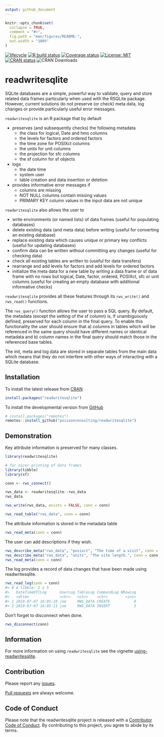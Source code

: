 ```yaml
---
output: github_document
---
```


<!-- README.md is generated from README.Rmd. Please edit that file -->

```r
knitr::opts_chunk$set(
  collapse = TRUE,
  comment = "#>",
  fig.path = "man/figures/README-",
  out.width = "100%"
)
```
<!-- badges: start -->
[![lifecycle](https://img.shields.io/badge/lifecycle-maturing-blue.svg)](https://www.tidyverse.org/lifecycle/#maturing)
[![R build status](https://github.com/poissonconsulting/readwritesqlite/workflows/R-CMD-check/badge.svg)](https://github.com/poissonconsulting/readwritesqlite/actions)
[![Coverage status](https://codecov.io/gh/poissonconsulting/readwritesqlite/branch/master/graph/badge.svg)](https://codecov.io/github/poissonconsulting/readwritesqlite?branch=master)
[![License: MIT](https://img.shields.io/badge/License-MIT-green.svg)](https://opensource.org/licenses/MIT)
[![CRAN status](https://www.r-pkg.org/badges/version/readwritesqlite)](https://cran.r-project.org/package=readwritesqlite)
![CRAN Downloads](http://cranlogs.r-pkg.org/badges/readwritesqlite)
<!-- badges: end -->

# readwritesqlite

SQLite databases are a simple, powerful way to validate, query and store related data frames particularly when used with the RSQLite package.
However, current solutions do not preserve (or check) meta data, log changes or provide particularly useful error messages.

`readwritesqlite` is an R package that by default

- preserves (and subsequently checks) the following metadata
  - the class for logical, Date and hms columns
  - the levels for factors and ordered factors
  - the time zone for POSIXct columns
  - the units for unit columns
  - the projection for sfc columns
  - the sf column for sf objects
- logs 
    - the date time
    - system user
    - table creation and data insertion or deletion
- provides informative error messages if
    - columns are missing
    - NOT NULL columns contain missing values
    - PRIMARY KEY column values in the input data are not unique
    
`readwritesqlite` also allows the user to 

- write environments (or named lists) of data frames (useful for populating databases)
- delete existing data (and meta data) before writing (useful for converting an existing database)
- replace existing data which causes unique or primary key conflicts (useful for updating databases)
- confirm data can be written without committing any changes (useful for checking data)
- check all existing tables are written to (useful for data transfers)
- rearrange and add levels for factors and add levels for ordered factors
- initialize the meta data for a new table by writing a data frame or sf data frame with no rows but logical, Date, factor, ordered, POSIXct, sfc or unit columns (useful for creating an empty database with additional informative checks)

`readwritesqlite` provides all these features through its `rws_write()` and `rws_read()` functions.

The `rws_query()` function allows the user to pass a SQL query.
By default, the metadata (except the setting of the sf column) is, if unambiguously defined, preserved for each column in the final query.
To enable this functionality the user should ensure that a) columns in tables which will be referenced in the same query should have different names or identical metadata and b) column names in the final query should match those in the referenced base tables.

The init, meta and log data are stored in separate tables from the main data which means that they do not interfere with other ways of interacting with a SQLite database.

## Installation

To install the latest release from [CRAN](https://cran.r-project.org)
```r
install.packages("readwritesqlite")
```

To install the developmental version from [GitHub](https://github.com/poissonconsulting/readwritesqlite)
```r
# install.packages("remotes")
remotes::install_github("poissonconsulting/readwritesqlite")
```


## Demonstration

Key attribute information is preserved for many classes.
```r
library(readwritesqlite)

# for nicer printing of data frames
library(tibble)
library(sf)

conn <- rws_connect()

rws_data <- readwritesqlite::rws_data
rws_data

rws_write(rws_data, exists = FALSE, conn = conn)

rws_read_table("rws_data", conn = conn)
```

The attribute information is stored in the metadata table
```r
rws_read_meta(conn = conn)
```

The user can add descriptions if they wish.
```r
rws_describe_meta("rws_data", "posixct", "The time of a visit", conn = conn)
rws_describe_meta("rws_data", "units", "The site length.", conn = conn)
rws_read_meta(conn = conn)
```

The log provides a record of data changes that have been made using readwritesqlite.
``` r
rws_read_log(conn = conn)
#> # A tibble: 2 x 5
#>   DateTimeUTCLog      UserLog TableLog CommandLog NRowLog
#>   <dttm>              <chr>   <chr>    <chr>        <int>
#> 1 2019-07-07 16:05:10 joe     RWS_DATA CREATE           0
#> 2 2019-07-07 16:05:11 joe     RWS_DATA INSERT           3
```

Don't forget to disconnect when done.
```r
rws_disconnect(conn)
```

## Information

For more information on using `readwritesqlite` see the vignette [using-readwritesqlite](https://poissonconsulting.github.io/readwritesqlite/articles/using-readwritesqlite.html).

## Contribution

Please report any [issues](https://github.com/poissonconsulting/readwritesqlite/issues).

[Pull requests](https://github.com/poissonconsulting/readwritesqlite/pulls) are always welcome.

## Code of Conduct

Please note that the readwritesqlite project is released with a [Contributor Code of Conduct](https://contributor-covenant.org/version/2/0/CODE_OF_CONDUCT.html).
By contributing to this project, you agree to abide by its terms.
